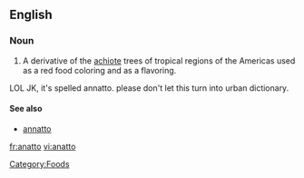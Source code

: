 ==English==

===Noun===
{{en-noun|-}}
{{wikipedia}}

# A derivative of the [[achiote]] trees of tropical regions of the Americas used as a red food coloring and as a flavoring.
LOL JK, it's spelled annatto. please don't let this turn into urban dictionary. 

====See also====
* [[annatto]]

[[Category:Foods]]

[[fr:anatto]]
[[vi:anatto]]